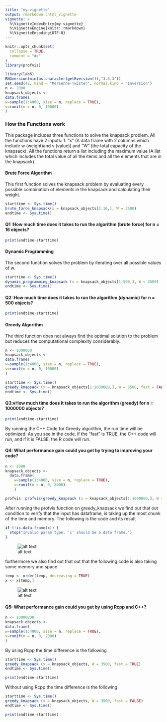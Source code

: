 ```yaml
---
title: "my-vignette"
output: rmarkdown::html_vignette
vignette: >
  %\VignetteIndexEntry{my-vignette}
  %\VignetteEngine{knitr::rmarkdown}
  %\VignetteEncoding{UTF-8}
---
```


```r
knitr::opts_chunk$set(
  collapse = TRUE,
  comment = "#>"
)
library(profvis)

```

```r
library(lab6)
RNGversion(min(as.character(getRversion()),"3.5.3"))
set.seed(42, kind = "Mersenne-Twister", normal.kind = "Inversion")
n <- 2000
knapsack_objects <-
data.frame(
w=sample(1:4000, size = n, replace = TRUE),
v=runif(n = n, 0, 10000)
)

```

### How the Functions work

This package includes three functions to solve the knapsack problem. All the functions have 2 inputs: 1. "x" (A data frame with 2 columns which include w (weight)and v (value)) and "W" (the total capacity of the knapsack).
All the functions return a list including the maximum value (A list which includes the total value of all the items and all the elements that are in the knapsack).

#### Brute Force Algorithm
This first function solves the knapsack problem by evaluating every possible combination of elements in the knapsack and calculating their weight. 

```r
starttime <- Sys.time()
brute_force_knapsack(x = knapsack_objects[1:16,], W = 3500)
endtime <- Sys.time()

```

#### Q1 :How much time does it takes to run the algorithm (brute force) for n = 16 objects?
```r
print(endtime-starttime)
```
#### Dynamic Programming
The second function solves the problem by iterating over all possible values of w. 

```r
starttime <- Sys.time()
dynamic_programming_knapsack (x = knapsack_objects[1:500,], W = 3500)
endtime <- Sys.time()
```

#### Q2 :How much time does it takes to run the algorithm (dynamic) for n = 500 objects?
```r
print(endtime-starttime)
```
#### Greedy Algorithm
The third function does not always find the optimal solution to the problem but reduces the computational complexity considerably.

```r
n <- 1000000
knapsack_objects <-
data.frame(
w=sample(1:4000, size = n, replace = TRUE),
v=runif(n = n, 0, 10000)
)

starttime <- Sys.time()
greedy_knapsack (x = knapsack_objects[1:1000000,], W = 3500, fast = FALSE)
endtime <- Sys.time()

```

#### Q3:vHow much time does it takes to run the algorithm (greedy) for n = 1000000 objects?

```r
print(endtime-starttime)
```


By running the C++ Code for Greedy algorithm, the run time will be optimized. As you see in the code, if the "fast" is TRUE, the C++ code will run, and if it is FALSE, the R code will run.

#### Q4: What performance gain could you get by trying to improving your code?
```r
n <- 2000
knapsack_objects <-
  data.frame(
    w=sample(1:4000, size = n, replace = TRUE),
    v=runif(n = n, 0, 2000)
    )

profvis::profvis(greedy_knapsack (x = knapsack_objects[1:1000000,], W = 3500, fast = TRUE))
```
After running the profvis function on greedy_knapsack we find out that out condition to verify that the input has dataframe, is taking up the most chunk of the time and memory. The following is the code and its result

```r
if (!is.data.frame(x)) {
  stop("Invalid param type. 'x' should be a data frame.")
}
```

![alt text](Screenshot1.png)

furthermore we also find out that out that the following code is also taking some memory and space
```r
temp <- order(temp, decreasing = TRUE)
x <- x[temp,]
```

![alt text](Screenshot 2.png)


#### Q5: What performance gain could you get by using Rcpp and C++?

```r
n <- 10000000
knapsack_objects <-
data.frame(
w=sample(1:4000, size = n, replace = TRUE),
v=runif(n = n, 0, 2000)
)
```

By using Rcpp the time difference is the following 
```r
starttime <- Sys.time()
greedy_knapsack (x = knapsack_objects, W = 3500, fast = TRUE)
endtime <- Sys.time()
```
```r
print(endtime-starttime)
```

Without using Rcpp the time difference is the following 
```r
starttime <- Sys.time()
greedy_knapsack (x = knapsack_objects, W = 3500, fast = FALSE)
endtime <- Sys.time()

```
```r
print(endtime-starttime)

```
